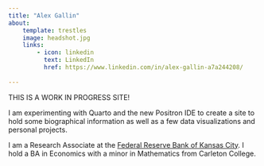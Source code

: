 ```yaml
---
title: "Alex Gallin"
about:
    template: trestles
    image: headshot.jpg
    links:
        - icon: linkedin
          text: LinkedIn
          href: https://www.linkedin.com/in/alex-gallin-a7a244208/
        
---
```



THIS IS A WORK IN PROGRESS SITE!

I am experimenting with Quarto and the new Positron IDE to create a site to hold some biographical information as well as a few data visualizations and personal projects.

I am a Research Associate at the [Federal Reserve Bank of Kansas City](https://www.kansascityfed.org/research-staff/alex-gallin/).  I hold a BA in Economics with a minor in Mathematics from Carleton College.
